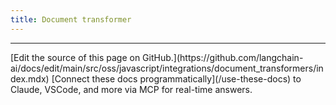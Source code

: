 ```yaml
---
title: Document transformer
---
```

<Columns cols={3}>
  <Card
    title="html-to-text"
    icon="link"
    href="/oss/javascript/integrations/document_transformers/html-to-text"
    arrow="true"
    cta="가이드 보기"
  >
  </Card>
  <Card
    title="mozilla/readability"
    icon="link"
    href="/oss/javascript/integrations/document_transformers/mozilla_readability"
    arrow="true"
    cta="가이드 보기"
  >
  </Card>
  <Card
    title="OpenAI functions metadata tagger"
    icon="link"
    href="/oss/javascript/integrations/document_transformers/openai_metadata_tagger"
    arrow="true"
    cta="가이드 보기"
  >
  </Card>
</Columns>

---

<Callout icon="pen-to-square" iconType="regular">
    [Edit the source of this page on GitHub.](https://github.com/langchain-ai/docs/edit/main/src/oss/javascript/integrations/document_transformers/index.mdx)
</Callout>
<Tip icon="terminal" iconType="regular">
    [Connect these docs programmatically](/use-these-docs) to Claude, VSCode, and more via MCP for    real-time answers.
</Tip>
